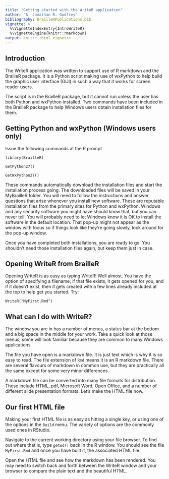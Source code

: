 ```yaml
---
title: "Getting started with the WriteR application"
author: "A. Jonathan R. Godfrey"
bibliography: BrailleRPublications.bib
vignette: >
  %\VignetteIndexEntry{IntroWriteR}
  %\VignetteEngine{knitr::rmarkdown}
output: knitr:::html_vignette
---
```



## Introduction

The WriteR application was written to support use of R markdown and the BrailleR package. It is a Python script making use of wxPython to help build the graphic user interface (GUI) in such a way that it works for screen reader users.

The script is in the BrailleR package, but it cannot run unless the user has both Python and wxPython installed. Two commands have been included in the BrailleR package to help Windows users obtain installation files for them.

## Getting Python and wxPython (Windows users only)

Issue the following commands at the R prompt

`library(BrailleR)`

`GetPython27()`

`GetWxPython27()`

These commands automatically download the installation files and start the installation process going. The downloaded files will be saved in your MyBrailleR folder. You will need to follow the instructions and answer questions that arise whenever you install new software. These are reputable installation files from the primary sites for Python and wxPython. Windows and any security software you might have should know that, but you can never tell! You will probably need to let Windows know it is OK to install the software in the default location. That pop-up might not appear as the window with focus so if things look like they're going slowly, look around for the pop-up window.

Once you have completed both installations, you are ready to go. You shouldn't need those installation files again, but keep them just in case.

## Opening WriteR from BrailleR

Opening WriteR is as easy as typing WriteR! Well almost. You have the option of specifying a filename; if that file exists, it gets opened for you, and if it doesn't exist, then it gets created with a few lines already included at the top to help get you started. Try:

`WriteR("MyFirst.Rmd")`



## What can I do with WriteR?

The window you are in has a number of menus, a status bar at the bottom and a big space in the middle for your work. Take a quick look at those menus; some will look familiar because they are common to many Windows applications.

The file you have open is a markdown file. It is just text which is why it is so easy to read. The file extension of `Rmd` means it is an R markdown file. There are several flavours of markdown in common use, but they are practically all the same except for some very minor differences.

A markdown file can be converted into many file formats for distribution. These include HTML, pdf, Microsoft Word, Open Office, and a number of different slide presentation formats. Let's make the HTML file now.


## Our first HTML file

Making your first HTML file is as easy as hitting a single key, or using one of the options in the `Build` menu. The variety of options are the commonly used ones in RStudio.

Navigate to the current working directory using your file browser. To find out where that is, type `getwd()` back in the R window. You should see the file `MyFirst.Rmd` and once you have built it, the associated HTML file.

Open the HTML file and see how the markdown has been rendered. You may need to switch back and forth between the WriteR window and your browser to compare the plain text and the beautiful HTML.

